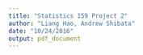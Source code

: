 ```yaml
---
title: "Statistics 159 Project 2"
author: "Liang Hao, Andrew Shibata"
date: "10/24/2016"
output: pdf_document
---
```

